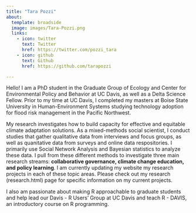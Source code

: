 ```yaml
---
title: "Tara Pozzi"
about:
  template: broadside
  image: images/Tara-Pozzi.png
  links:
    - icon: twitter
      text: Twitter
      href: https://twitter.com/pozzi_tara
    - icon: github
      text: Github
      href: https://github.com/tarapozzi

---
```


Hello! I am a PhD student in the Graduate Group of Ecology and Center for Environmental Policy and Behavior at UC Davis, as well as a Delta Science Fellow. Prior to my time at UC Davis, I completed my masters at Boise State University in Human-Environment Systems studying technology adoption for flood risk management in the Pacific Northwest.

My research investigates how to build capacity for effective and equitable climate adaptation solutions. As a mixed-methods social scientist, I conduct studies that gather qualitative data from interviews and focus groups, as well as quanitative data from surveys and online data respositories. I primarily use Social Network Analysis and Bayesian statistics to analyze these data. I pull from these different methods to investigate three main research streams: **collaborative governance, climate change education, and policy learning**. I am currently updating my website my research projects in each of these topic areas. Please check out my research (research.html) page for specific information on my current projects. 

I also am passionate about making R approachable to graduate students and help lead our Davis - R Users' Group at UC Davis and teach R - DAVIS, an introductory course on R programming. 
